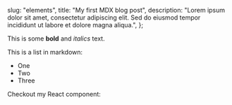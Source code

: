 
  slug: "elements",
  title: "My first MDX blog post",
  description: "Lorem ipsum dolor sit amet, consectetur adipiscing elit. Sed do eiusmod tempor incididunt ut labore et dolore magna aliqua.",
};
 
This is some **bold** and _italics_ text.
 
This is a list in markdown:
 
- One
- Two
- Three
 
Checkout my React component:

<Hello/>
